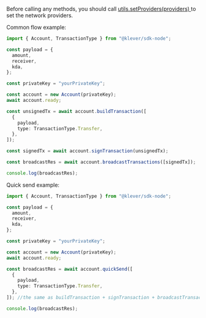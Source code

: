 Before calling any methods, you should call [utils.setProviders(providers) ](undefined)to set the network providers.

Common flow example:

```ts
import { Account, TransactionType } from "@klever/sdk-node";

const payload = {
  amount,
  receiver,
  kda,
};

const privateKey = "yourPrivateKey";

const account = new Account(privateKey);
await account.ready;

const unsignedTx = await account.buildTransaction([
  {
    payload,
    type: TransactionType.Transfer,
  },
]);

const signedTx = await account.signTransaction(unsignedTx);

const broadcastRes = await account.broadcastTransactions([signedTx]);

console.log(broadcastRes);
```



Quick send example:

```ts
import { Account, TransactionType } from "@klever/sdk-node";

const payload = {
  amount,
  receiver,
  kda,
};

const privateKey = "yourPrivateKey";

const account = new Account(privateKey);
await account.ready;

const broadcastRes = await account.quickSend([
  {
    payload,
    type: TransactionType.Transfer,
  },
]); //the same as buildTransaction + signTransaction + broadcastTransactions

console.log(broadcastRes);
```

